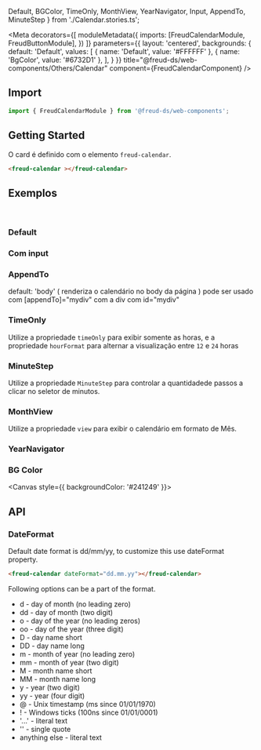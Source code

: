   Default,
  BGColor,
  TimeOnly,
  MonthView,
  YearNavigator,
  Input,
  AppendTo,
  MinuteStep
} from './Calendar.stories.ts';

<Meta
  decorators={[
    moduleMetadata({
      imports: [FreudCalendarModule, FreudButtonModule],
    })
  ]}
  parameters={{
    layout: 'centered',
    backgrounds: {
      default: 'Default',
      values: [
        { name: 'Default', value: '#FFFFFF' },
        { name: 'BgColor', value: '#6732D1' },
      ],
    }
  }}
title="@freud-ds/web-components/Others/Calendar" component={FreudCalendarComponent} />

<FreudHeaderComponent
  title="Calendar"
  description="Calendário é um componente de entrada para selecionar uma data."
/>

## <a id="importing"></a>Import

```ts
import { FreudCalendarModule } from '@freud-ds/web-components';
```

## Getting Started
O card é definido com o elemento `freud-calendar`.
```html
<freud-calendar ></freud-calendar>
```

## <a id="exemplos"></a>Exemplos
<br />

### Default
<Canvas>
  <Story story={Default}/>
</Canvas>

### Com input
<Canvas>
  <Story story={Input}/>
</Canvas>

### AppendTo
 default: 'body' ( renderiza o calendário no body da página ) pode ser usado com [appendTo]="mydiv" com a div com id="mydiv" 	
<Canvas>
  <Story story={AppendTo}/>
</Canvas>

### TimeOnly
Utilize a propriedade `timeOnly` para exibir somente as horas, e a propriedade `hourFormat` para alternar a visualização
entre `12` e `24` horas
<Canvas>
  <Story story={TimeOnly}/>
</Canvas>

### MinuteStep
Utilize a propriedade `MinuteStep` para controlar a quantidadede passos a clicar no seletor de minutos.
<Canvas>
  <Story story={MinuteStep}/>
</Canvas>

### MonthView
Utilize a propriedade `view` para exibir o calendário em formato de Mês.
<Canvas>
  <Story story={MonthView}/>
</Canvas>

### YearNavigator
<Canvas>
  <Story story={YearNavigator}/>
</Canvas>

### BG Color
<Canvas style={{ backgroundColor: '#241249' }}>
  <Story story={BGColor}/>
</Canvas>

## <a id="api"></a>API

### DateFormat
Default date format is dd/mm/yy, to customize this use dateFormat property.

```html
<freud-calendar dateFormat="dd.mm.yy"></freud-calendar>
```
Following options can be a part of the format.

- d - day of month (no leading zero)
- dd - day of month (two digit)
- o - day of the year (no leading zeros)
- oo - day of the year (three digit)
- D - day name short
- DD - day name long
- m - month of year (no leading zero)
- mm - month of year (two digit)
- M - month name short
- MM - month name long
- y - year (two digit)
- yy - year (four digit)
- @ - Unix timestamp (ms since 01/01/1970)
- ! - Windows ticks (100ns since 01/01/0001)
- '...' - literal text
- '' - single quote
- anything else - literal text


<ArgsTable of={FreudCalendarComponent} />
